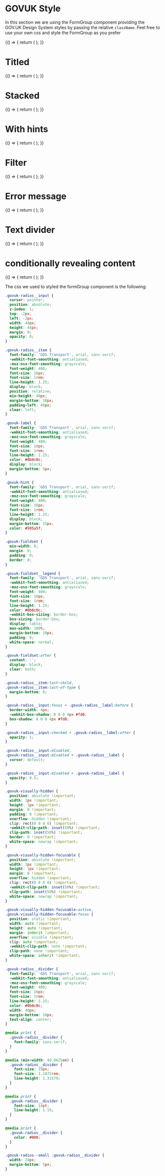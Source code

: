 
<Meta title="DCXLibrary/Form/Group/Styled" component={FormGroup} />

# GOVUK Style

In this section we are using the FormGroup component providing the GOV.UK Design System styles by passing the relative `className`. Feel free to use your own css and style the FormGroup as you prefer

<Canvas>
  <Story name="inline">
    {() => {
      return (
        <FormGroup
          name="change-name"
          inputProps={{
            className: 'govuk-radios__input',
          }}
          itemProps={{
            className: 'govuk-radios__item',
          }}
          labelProps={{
            className: 'govuk-label govuk-radios__label',
          }}
          items={[
            {
              label: 'Yes',
              value: 'yes',
              id: 'change-name',
            },
            {
              label: 'No',
              value: 'no',
              id: 'change-name-2',
            },
          ]}
          ariaDescribedBy="changed-name-hint"
          groupClasses="govuk-form-group"
          fieldsetClasses="govuk-fieldset"
          hint={{
            id: 'changed-name-hint',
            text:
              'This includes changing your last name or spelling your name differently.',
            className: 'govuk-hint',
          }}
          itemsClasses="govuk-radios govuk-radios--inline"
          legend={{
            text: 'Have you changed your name?',
            className: 'govuk-fieldset__legend govuk-fieldset__legend--l',
            heading: {
              priority: 1,
              className: 'govuk-fieldset__heading',
            },
          }}
        />
      );
    }}
  </Story>
</Canvas>

# Titled

<Canvas>
  <Story name="titled">
    {() => {
      return (
        <FormGroup
          name="change-name-2"
          inputProps={{
            className: 'govuk-radios__input',
          }}
          itemProps={{
            className: 'govuk-radios__item',
          }}
          labelProps={{
            className: 'govuk-label govuk-radios__label',
          }}
          items={[
            {
              label: 'Yes',
              value: 'yes',
              id: 'change-name-2-1',
            },
            {
              label: 'No',
              value: 'no',
              id: 'change-name-2-2',
            },
          ]}
          ariaDescribedBy="changed-name-hint"
          groupClasses="govuk-form-group"
          fieldsetClasses="govuk-fieldset"
          hint={{
            id: 'changed-name-hint',
            text:
              'This includes changing your last name or spelling your name differently.',
            className: 'govuk-hint',
          }}
          itemsClasses="govuk-radios govuk-radios--inline"
          legend={{
            text: 'Have you changed your name?',
            className: 'govuk-fieldset__legend govuk-fieldset__legend',
            heading: {
              priority: 1,
              className: 'govuk-fieldset__heading',
            },
          }}
        />
      );
    }}
  </Story>
</Canvas>

# Stacked

<Canvas>
  <Story name="stacked">
    {() => {
      return (
        <FormGroup
          name="where-do-you-live"
          inputProps={{
            className: 'govuk-radios__input',
          }}
          itemProps={{
            className: 'govuk-radios__item',
          }}
          labelProps={{
            className: 'govuk-label govuk-radios__label',
          }}
          items={[
            {
              label: 'England',
              value: 'england',
              id: 'where-do-you-live',
            },
            {
              label: 'Scotland',
              value: 'scotland',
              id: 'where-do-you-live-2',
            },
            {
              label: 'Wales',
              value: 'wales',
              id: 'where-do-you-live-3',
            },
            {
              label: 'Northern Ireland',
              value: 'northen-ireland',
              id: 'where-do-you-live-4',
            },
          ]}
          groupClasses="govuk-form-group"
          fieldsetClasses="govuk-fieldset"
          itemsClasses="govuk-radios"
          legend={{
            text: 'Where do you live?',
            className: 'govuk-fieldset__legend govuk-fieldset__legend--l',
          }}
        />
      );
    }}
  </Story>
</Canvas>

# With hints

<Canvas>
  <Story name="items with hints">
    {() => {
      return (
        <FormGroup
          name="sign-in"
          inputProps={{
            className: 'govuk-radios__input',
          }}
          itemProps={{
            className: 'govuk-radios__item',
          }}
          labelProps={{
            className: 'govuk-label govuk-radios__label',
          }}
          items={[
            {
              label: 'Sign in with Government Gateway',
              value: 'government-gateway',
              id: 'sign-in',
              hint: {
                text:
                  'You’ll have a user ID if you’ve registered for Self Assessment or filed a tax return online before.',
                className: 'govuk-hint govuk-radios__hint',
                id: 'sign-in-item-hint',
              },
              ariaDescribedBy: 'sign-in-item-hint',
            },
            {
              label: 'Sign in with GOV.UK Verify',
              value: 'govuk-verify',
              id: 'sign-in-2',
              hint: {
                text:
                  'You’ll have an account if you’ve already proved your identity with either Barclays, CitizenSafe, Digidentity, Experian, Post Office, Royal Mail or SecureIdentity.',
                className: 'govuk-hint govuk-radios__hint',
                id: 'sign-in-2-item-hint',
              },
              ariaDescribedBy: 'sign-in-item-hint',
            },
          ]}
          ariaDescribedBy="sign-in-hint"
          groupClasses="govuk-form-group"
          fieldsetClasses="govuk-fieldset"
          hint={{
            id: 'sign-in-hint',
            text:
              'You’ll need an account to prove your identity and complete your Self Assessment',
            className: 'govuk-hint',
          }}
          itemsClasses="govuk-radios"
          legend={{
            text: 'How do you want to sign in?',
            className: 'govuk-fieldset__legend govuk-fieldset__legend--l',
            heading: {
              priority: 1,
              className: 'govuk-fieldset__heading',
            },
          }}
        />
      );
    }}
  </Story>
</Canvas>

# Filter

<Canvas>
  <Story name="filter">
    {() => {
      return (
        <FormGroup
          name="filter-change"
          inputProps={{
            className: 'govuk-radios__input',
          }}
          itemProps={{
            className: 'govuk-radios__item',
          }}
          labelProps={{
            className: 'govuk-label govuk-radios__label',
          }}
          items={[
            {
              label: 'Monthly',
              value: 'month',
              id: 'changed-name-month',
            },
            {
              label: 'Yearly',
              value: 'year',
              id: 'changed-name-year',
            },
          ]}
          groupClasses="govuk-radios govuk-radios--small"
          fieldsetClasses="govuk-fieldset"
          itemsClasses="govuk-radios govuk-radios--small"
          legend={{
            text: 'Filter',
            className: 'govuk-fieldset__legend govuk-fieldset__legend--m',
            heading: {
              priority: 1,
              className: 'govuk-fieldset__heading',
            },
          }}
        />
      );
    }}
  </Story>
</Canvas>

# Error message

<Canvas>
  <Story name="error message">
    {() => {
      return (
        <FormGroup
          name="change-name-error"
          inputProps={{
            className: 'govuk-radios__input',
          }}
          itemProps={{
            className: 'govuk-radios__item',
          }}
          labelProps={{
            className: 'govuk-label govuk-radios__label',
          }}
          items={[
            {
              label: 'Yes',
              value: 'yes',
              id: 'change-name-yes-error',
            },
            {
              label: 'No',
              value: 'no',
              id: 'change-name-no-error',
            },
          ]}
          ariaDescribedBy="changed-name-hint changed-name-error"
          groupClasses="govuk-form-group govuk-form-group--error"
          fieldsetClasses="govuk-fieldset"
          error={{
            text: 'Select yes if you have changed your name',
            className: 'govuk-error-message',
            id: 'changed-name-error',
            visuallyHiddenText: {
              text: 'Error:',
              className: 'govuk-visually-hidden',
            },
          }}
          hint={{
            id: 'changed-name-hint',
            text:
              'This includes changing your last name or spelling your name differently.',
            className: 'govuk-hint',
          }}
          itemsClasses="govuk-radios govuk-radios--inline"
          legend={{
            text: 'Have you changed your name?',
            className: 'govuk-fieldset__legend govuk-fieldset__legend--l',
            heading: {
              priority: 1,
              className: 'govuk-fieldset__heading',
            },
          }}
        />
      );
    }}
  </Story>
</Canvas>

# Text divider

<Canvas>
  <Story name="with a text divider">
    {() => {
      return (
        <FormGroup
          name="where-do-you-live-divider"
          inputProps={{
            className: 'govuk-radios__input',
          }}
          itemProps={{
            className: 'govuk-radios__item',
          }}
          labelProps={{
            className: 'govuk-label govuk-radios__label',
          }}
          items={[
            {
              label: 'England',
              value: 'england',
              id: 'where-do-you-live-divider',
            },
            {
              label: 'Scotland',
              value: 'scotland',
              id: 'where-do-you-live-divider-2',
            },
            {
              label: 'Wales',
              value: 'wales',
              id: 'where-do-you-live-divider-3',
            },
            {
              label: 'Northern Ireland',
              value: 'northen-ireland',
              id: 'where-do-you-live-divider-4',
            },
            {
              className: 'govuk-radios__divider',
              text: 'or',
            },
            {
              label: 'I am a British citizen living abroad',
              value: 'living-abroad',
              id: 'where-do-you-live-divider-5',
            },
          ]}
          groupClasses="govuk-form-group"
          fieldsetClasses="govuk-fieldset"
          itemsClasses="govuk-radios"
          legend={{
            text: 'Where do you live?',
            className: 'govuk-fieldset__legend govuk-fieldset__legend--l',
          }}
        />
      );
    }}
  </Story>
</Canvas>

# conditionally revealing content

<Canvas>
  <Story name="conditionally revealing content">
    {() => {
      return (
        <FormGroup
          name="contact"
          inputProps={{
            className: 'govuk-radios__input',
          }}
          itemProps={{
            className: 'govuk-radios__item',
          }}
          labelProps={{
            className: 'govuk-label govuk-radios__label',
          }}
          items={[
            {
              label: 'Email',
              value: 'email',
              id: 'contact',
              ariaDataControls: 'conditional-contact',
              conditional: {
                name: 'contact-by-email',
                label: 'Email address',
                type: 'email',
                className:
                  'govuk-radios__conditional govuk-radios__conditional--hidden',
                groupClassName: 'govuk-form-group',
                id: 'conditional-contact',
                inputClassName: 'govuk-input govuk-!-width-one-third',
                inputId: 'contact-by-email',
              },
            },
            {
              label: 'Phone',
              value: 'phone',
              id: 'contact-2',
              ariaDataControls: 'conditional-contact-2',
              conditional: {
                name: 'contact-by-phone',
                label: 'Phone number',
                type: 'tel',
                className:
                  'govuk-radios__conditional govuk-radios__conditional--hidden',
                groupClassName: 'govuk-form-group',
                id: 'conditional-contact-2',
                inputClassName: 'govuk-input govuk-!-width-one-third',
                inputId: 'contact-by-phone',
              },
            },
            {
              label: 'Text message',
              value: 'text',
              id: 'contact-3',
              ariaDataControls: 'conditional-contact-3',
              conditional: {
                name: 'contact-by-text',
                label: 'Mobile phone number',
                type: 'tel',
                className:
                  'govuk-radios__conditional govuk-radios__conditional--hidden',
                groupClassName: 'govuk-form-group',
                id: 'conditional-contact-3',
                inputClassName: 'govuk-input govuk-!-width-one-third',
                inputId: 'contact-by-text',
              },
            },
          ]}
          ariaDescribedBy="contact-hint"
          groupClasses="govuk-form-group"
          fieldsetClasses="govuk-fieldset"
          hint={{
            id: 'contact-hint',
            text: 'Select one option.',
            className: 'govuk-hint',
          }}
          itemsClasses="govuk-radios govuk-radios--conditional"
          legend={{
            text: 'How would you prefer to be contacted?',
            className: 'govuk-fieldset__legend govuk-fieldset__legend--l',
            heading: {
              priority: 1,
              className: 'govuk-fieldset__heading',
            },
          }}
        />
      );
    }}
  </Story>
</Canvas>

The css we used to styled the formGroup component is the following:

```css
.govuk-radios__input {
  cursor: pointer;
  position: absolute;
  z-index: 1;
  top: -2px;
  left: -2px;
  width: 44px;
  height: 44px;
  margin: 0;
  opacity: 0;
}

.govuk-radios__item {
  font-family: 'GDS Transport', arial, sans-serif;
  -webkit-font-smoothing: antialiased;
  -moz-osx-font-smoothing: grayscale;
  font-weight: 400;
  font-size: 16px;
  font-size: 1rem;
  line-height: 1.25;
  display: block;
  position: relative;
  min-height: 40px;
  margin-bottom: 10px;
  padding-left: 40px;
  clear: left;
}

.govuk-label {
  font-family: 'GDS Transport', arial, sans-serif;
  -webkit-font-smoothing: antialiased;
  -moz-osx-font-smoothing: grayscale;
  font-weight: 400;
  font-size: 16px;
  font-size: 1rem;
  line-height: 1.25;
  color: #0b0c0c;
  display: block;
  margin-bottom: 5px;
}

.govuk-hint {
  font-family: 'GDS Transport', arial, sans-serif;
  -webkit-font-smoothing: antialiased;
  -moz-osx-font-smoothing: grayscale;
  font-weight: 400;
  font-size: 16px;
  font-size: 1rem;
  line-height: 1.25;
  display: block;
  margin-bottom: 15px;
  color: #505a5f;
}

.govuk-fieldset {
  min-width: 0;
  margin: 0;
  padding: 0;
  border: 0;
}

.govuk-fieldset__legend {
  font-family: 'GDS Transport', arial, sans-serif;
  -webkit-font-smoothing: antialiased;
  -moz-osx-font-smoothing: grayscale;
  font-weight: 400;
  font-size: 16px;
  font-size: 1rem;
  line-height: 1.25;
  color: #0b0c0c;
  -webkit-box-sizing: border-box;
  box-sizing: border-box;
  display: table;
  max-width: 100%;
  margin-bottom: 10px;
  padding: 0;
  white-space: normal;
}

.govuk-fieldset:after {
  content: '';
  display: block;
  clear: both;
}

.govuk-radios__item:last-child,
.govuk-radios__item:last-of-type {
  margin-bottom: 0;
}

.govuk-radios__input:focus + .govuk-radios__label:before {
  border-width: 4px;
  -webkit-box-shadow: 0 0 0 4px #fd0;
  box-shadow: 0 0 0 4px #fd0;
}

.govuk-radios__input:checked + .govuk-radios__label:after {
  opacity: 1;
}

.govuk-radios__input:disabled,
.govuk-radios__input:disabled + .govuk-radios__label {
  cursor: default;
}

.govuk-radios__input:disabled + .govuk-radios__label {
  opacity: 0.5;
}

.govuk-visually-hidden {
  position: absolute !important;
  width: 1px !important;
  height: 1px !important;
  margin: 0 !important;
  padding: 0 !important;
  overflow: hidden !important;
  clip: rect(0 0 0 0) !important;
  -webkit-clip-path: inset(50%) !important;
  clip-path: inset(50%) !important;
  border: 0 !important;
  white-space: nowrap !important;
}

.govuk-visually-hidden-focusable {
  position: absolute !important;
  width: 1px !important;
  height: 1px !important;
  margin: 0 !important;
  overflow: hidden !important;
  clip: rect(0 0 0 0) !important;
  -webkit-clip-path: inset(50%) !important;
  clip-path: inset(50%) !important;
  white-space: nowrap !important;
}

.govuk-visually-hidden-focusable:active,
.govuk-visually-hidden-focusable:focus {
  position: static !important;
  width: auto !important;
  height: auto !important;
  margin: inherit !important;
  overflow: visible !important;
  clip: auto !important;
  -webkit-clip-path: none !important;
  clip-path: none !important;
  white-space: inherit !important;
}

.govuk-radios__divider {
  font-family: 'GDS Transport', arial, sans-serif;
  -webkit-font-smoothing: antialiased;
  -moz-osx-font-smoothing: grayscale;
  font-weight: 400;
  font-size: 16px;
  font-size: 1rem;
  line-height: 1.25;
  color: #0b0c0c;
  width: 40px;
  margin-bottom: 10px;
  text-align: center;
}

@media print {
  .govuk-radios__divider {
    font-family: sans-serif;
  }
}

@media (min-width: 40.0625em) {
  .govuk-radios__divider {
    font-size: 19px;
    font-size: 1.1875rem;
    line-height: 1.31579;
  }
}

@media print {
  .govuk-radios__divider {
    font-size: 14pt;
    line-height: 1.15;
  }
}

@media print {
  .govuk-radios__divider {
    color: #000;
  }
}

.govuk-radios--small .govuk-radios__divider {
  width: 24px;
  margin-bottom: 5px;
}
```

<Props of={FormGroup} />
